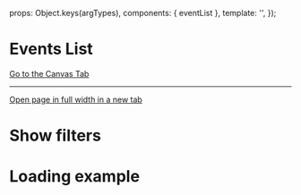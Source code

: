 
<Meta of={EventsListStories} />

  props: Object.keys(argTypes),
  components: { eventList },
  template: '<eventList :noResults="noResults" :isLoading="isLoading" :filtersAreOpen="filtersAreOpen" :displayType="displayType" />',
});

# Events List

<a href="?path=/story/pages-events-list--with-results">Go to the Canvas Tab</a>

***

<a href="?id=pages-events-list--with-results&args=&viewMode=story" target="_blank">Open page in full width in a new tab</a>

<Canvas>
  <Story of={EventsListStories.WithResults} />
</Canvas>

# Show filters

<Canvas>
  <Story of={EventsListStories.WithoutResults} />
</Canvas>

# Loading example

<Canvas>
  <Story of={EventsListStories.WhenLoading} />
</Canvas>
